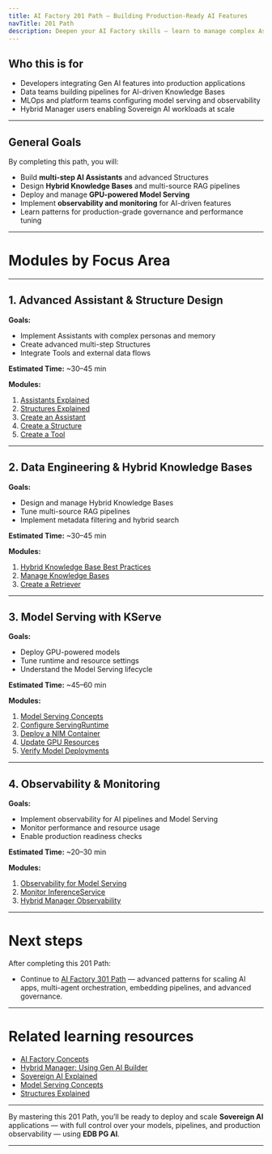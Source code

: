 ```yaml
---
title: AI Factory 201 Path — Building Production-Ready AI Features
navTitle: 201 Path
description: Deepen your AI Factory skills — learn to manage complex Assistants, advanced data pipelines, and model serving.
---
```


## Who this is for

-   Developers integrating Gen AI features into production applications
-   Data teams building pipelines for AI-driven Knowledge Bases
-   MLOps and platform teams configuring model serving and observability
-   Hybrid Manager users enabling Sovereign AI workloads at scale

* * *

## General Goals

By completing this path, you will:

-   Build **multi-step AI Assistants** and advanced Structures
-   Design **Hybrid Knowledge Bases** and multi-source RAG pipelines
-   Deploy and manage **GPU-powered Model Serving**
-   Implement **observability and monitoring** for AI-driven features
-   Learn patterns for production-grade governance and performance tuning

* * *

# Modules by Focus Area

* * *

## 1. Advanced Assistant & Structure Design

**Goals:**

-   Implement Assistants with complex personas and memory
-   Create advanced multi-step Structures
-   Integrate Tools and external data flows

**Estimated Time:** ~30–45 min

**Modules:**

1. [Assistants Explained](edb-postgres-ai/ai-factory/learn/explained/assistants-explained)
2. [Structures Explained](edb-postgres-ai/ai-factory/learn/explained/structures-explained)
3. [Create an Assistant](edb-postgres-ai/ai-factory/learn/how-to/gen-ai/create-assistant)
4. [Create a Structure](edb-postgres-ai/ai-factory/learn/how-to/gen-ai/create-structure)
5. [Create a Tool](edb-postgres-ai/ai-factory/learn/how-to/gen-ai/create-tool)

* * *

## 2. Data Engineering & Hybrid Knowledge Bases

**Goals:**

-   Design and manage Hybrid Knowledge Bases
-   Tune multi-source RAG pipelines
-   Implement metadata filtering and hybrid search

**Estimated Time:** ~30–45 min

**Modules:**

1. [Hybrid Knowledge Base Best Practices](edb-postgres-ai/ai-factory/learn/how-to/gen-ai/hybrid-kb-best-practices)
2. [Manage Knowledge Bases](edb-postgres-ai/ai-factory/learn/how-to/gen-ai/manage-knowledge-base)
3. [Create a Retriever](edb-postgres-ai/ai-factory/learn/how-to/gen-ai/create-retriever)

* * *

## 3. Model Serving with KServe

**Goals:**

-   Deploy GPU-powered models
-   Tune runtime and resource settings
-   Understand the Model Serving lifecycle

**Estimated Time:** ~45–60 min

**Modules:**

1. [Model Serving Concepts](edb-postgres-ai/ai-factory/learn/explained/model-serving-concepts)
2. [Configure ServingRuntime](edb-postgres-ai/ai-factory/learn/how-to/model-serving/configure-servingruntime)
3. [Deploy a NIM Container](edb-postgres-ai/ai-factory/learn/how-to/model-serving/deploy-nim-container)
4. [Update GPU Resources](edb-postgres-ai/ai-factory/learn/how-to/model-serving/update-gpu-resources)
5. [Verify Model Deployments](edb-postgres-ai/hybrid-manager/learn/how-to/ai-factory/verify-models)

* * *

## 4. Observability & Monitoring

**Goals:**

-   Implement observability for AI pipelines and Model Serving
-   Monitor performance and resource usage
-   Enable production readiness checks

**Estimated Time:** ~20–30 min

**Modules:**

1. [Observability for Model Serving](edb-postgres-ai/ai-factory/learn/how-to/model-serving/observability)
2. [Monitor InferenceService](edb-postgres-ai/ai-factory/learn/how-to/model-serving/monitor-inferenceservice)
3. [Hybrid Manager Observability](edb-postgres-ai/hybrid-manager/ai-factory/model/serving)

* * *

# Next steps

After completing this 201 Path:

-   Continue to [AI Factory 301 Path](301.mdx) — advanced patterns for scaling AI apps, multi-agent orchestration, embedding pipelines, and advanced governance.

* * *

# Related learning resources

- [AI Factory Concepts](edb-postgres-ai/ai-factory/learn/explained/ai-factory-concepts)
- [Hybrid Manager: Using Gen AI Builder](edb-postgres-ai/hybrid-manager/ai-factory/gen-ai/builder)
- [Sovereign AI Explained](edb-postgres-ai/ai-factory/learn/explained/sovereign-ai)
- [Model Serving Concepts](edb-postgres-ai/ai-factory/learn/explained/model-serving-concepts)
- [Structures Explained](edb-postgres-ai/ai-factory/learn/explained/structures-explained)

* * *

By mastering this 201 Path, you’ll be ready to deploy and scale **Sovereign AI** applications — with full control over your models, pipelines, and production observability — using **EDB PG AI**.

* * *
